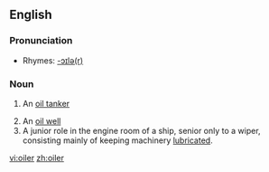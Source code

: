 ==English==

===Pronunciation===
*Rhymes: [[Rhymes:English:-ɔɪlə(r)|-ɔɪlə(r)]]

===Noun===
{{en-noun}}

# {{nautical}} An [[oil tanker]]
# An [[oil well]]
# A junior role in the engine room of a ship, senior only to a wiper, consisting mainly of keeping machinery [[lubricate]]d.

[[vi:oiler]]
[[zh:oiler]]